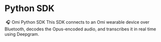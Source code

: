 # Python SDK
​
🎧 Omi Python SDK
This SDK connects to an Omi wearable device over Bluetooth, decodes the Opus-encoded audio, and transcribes it in real time using Deepgram.
